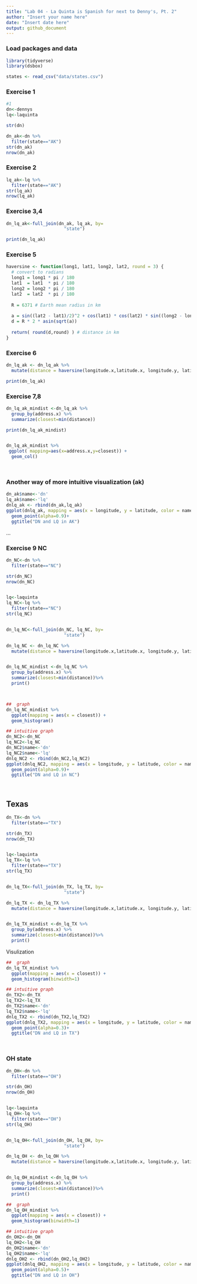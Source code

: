 ```yaml
---
title: "Lab 04 - La Quinta is Spanish for next to Denny's, Pt. 2"
author: "Insert your name here"
date: "Insert date here"
output: github_document
---
```


### Load packages and data

```r
library(tidyverse) 
library(dsbox) 
```

```r
states <- read_csv("data/states.csv")
```

### Exercise 1

```r

#1
dn<-dennys
lq<-laquinta

str(dn)

dn_ak<-dn %>%
  filter(state=="AK")
str(dn_ak)
nrow(dn_ak)
```
### Exercise 2

```r
lq_ak<-lq %>%
  filter(state=="AK")
str(lq_ak)
nrow(lq_ak)
```
### Exercise 3,4

```r

dn_lq_ak<-full_join(dn_ak, lq_ak, by=
                      "state")

print(dn_lq_ak)
```
### Exercise 5

```r

haversine <- function(long1, lat1, long2, lat2, round = 3) {
  # convert to radians
  long1 = long1 * pi / 180
  lat1  = lat1  * pi / 180
  long2 = long2 * pi / 180
  lat2  = lat2  * pi / 180  
  
  R = 6371 # Earth mean radius in km
  
  a = sin((lat2 - lat1)/2)^2 + cos(lat1) * cos(lat2) * sin((long2 - long1)/2)^2
  d = R * 2 * asin(sqrt(a))
  
  return( round(d,round) ) # distance in km
}

```

### Exercise 6

```r
dn_lq_ak <- dn_lq_ak %>%
  mutate(distance = haversine(longitude.x,latitude.x, longitude.y, latitude.y))

print(dn_lq_ak)


```
### Exercise 7,8
```r

dn_lq_ak_mindist <-dn_lq_ak %>%
  group_by(address.x) %>%
  summarize(closest=min(distance))

print(dn_lq_ak_mindist)



```

```r

dn_lq_ak_mindist %>%
 ggplot( mapping=aes(x=address.x,y=closest)) +
  geom_col()




```

### Another way of more intuitive visualization (ak)

```r
dn_ak$name<-'dn'
lq_ak$name<-'lq'
dnlq_ak <- rbind(dn_ak,lq_ak)
ggplot(dnlq_ak, mapping = aes(x = longitude, y = latitude, color = name)) +
  geom_point(alpha=0.9)+
  ggtitle("DN and LQ in AK")

```

...

### Exercise 9 NC

```r



dn_NC<-dn %>%
  filter(state=="NC")

str(dn_NC)
nrow(dn_NC)


lq<-laquinta
lq_NC<-lq %>%
  filter(state=="NC")
str(lq_NC)


dn_lq_NC<-full_join(dn_NC, lq_NC, by=
                      "state")

dn_lq_NC <- dn_lq_NC %>%
  mutate(distance = haversine(longitude.x,latitude.x, longitude.y, latitude.y))


dn_lq_NC_mindist <-dn_lq_NC %>%
  group_by(address.x) %>%
  summarize(closest=min(distance))%>%
  print()



##  graph
dn_lq_NC_mindist %>% 
  ggplot(mapping = aes(x = closest)) +
  geom_histogram() 

## intuitive graph
dn_NC2<-dn_NC
lq_NC2<-lq_NC
dn_NC2$name<-'dn'
lq_NC2$name<-'lq'
dnlq_NC2 <- rbind(dn_NC2,lq_NC2)
ggplot(dnlq_NC2, mapping = aes(x = longitude, y = latitude, color = name)) +
  geom_point(alpha=0.9)+
  ggtitle("DN and LQ in NC") 

            

```

## Texas

```r


dn_TX<-dn %>%
  filter(state=="TX")

str(dn_TX)
nrow(dn_TX)


lq<-laquinta
lq_TX<-lq %>%
  filter(state=="TX")
str(lq_TX)


dn_lq_TX<-full_join(dn_TX, lq_TX, by=
                      "state")

dn_lq_TX <- dn_lq_TX %>%
  mutate(distance = haversine(longitude.x,latitude.x, longitude.y, latitude.y))


dn_lq_TX_mindist <-dn_lq_TX %>%
  group_by(address.x) %>%
  summarize(closest=min(distance))%>%
  print()

```

Visulization

```R


##  graph
dn_lq_TX_mindist %>% 
  ggplot(mapping = aes(x = closest)) +
  geom_histogram(binwidth=1) 

## intuitive graph
dn_TX2<-dn_TX
lq_TX2<-lq_TX
dn_TX2$name<-'dn'
lq_TX2$name<-'lq'
dnlq_TX2 <- rbind(dn_TX2,lq_TX2)
ggplot(dnlq_TX2, mapping = aes(x = longitude, y = latitude, color = name)) +
  geom_point(alpha=0.3)+
  ggtitle("DN and LQ in TX") 




```

### OH state

```r


dn_OH<-dn %>%
  filter(state=="OH")

str(dn_OH)
nrow(dn_OH)


lq<-laquinta
lq_OH<-lq %>%
  filter(state=="OH")
str(lq_OH)


dn_lq_OH<-full_join(dn_OH, lq_OH, by=
                      "state")

dn_lq_OH <- dn_lq_OH %>%
  mutate(distance = haversine(longitude.x,latitude.x, longitude.y, latitude.y))


dn_lq_OH_mindist <-dn_lq_OH %>%
  group_by(address.x) %>%
  summarize(closest=min(distance))%>%
  print()
```


```r


##  graph
dn_lq_OH_mindist %>% 
  ggplot(mapping = aes(x = closest)) +
  geom_histogram(binwidth=1) 

## intuitive graph
dn_OH2<-dn_OH
lq_OH2<-lq_OH
dn_OH2$name<-'dn'
lq_OH2$name<-'lq'
dnlq_OH2 <- rbind(dn_OH2,lq_OH2)
ggplot(dnlq_OH2, mapping = aes(x = longitude, y = latitude, color = name)) +
  geom_point(alpha=0.5)+
  ggtitle("DN and LQ in OH") 

```
